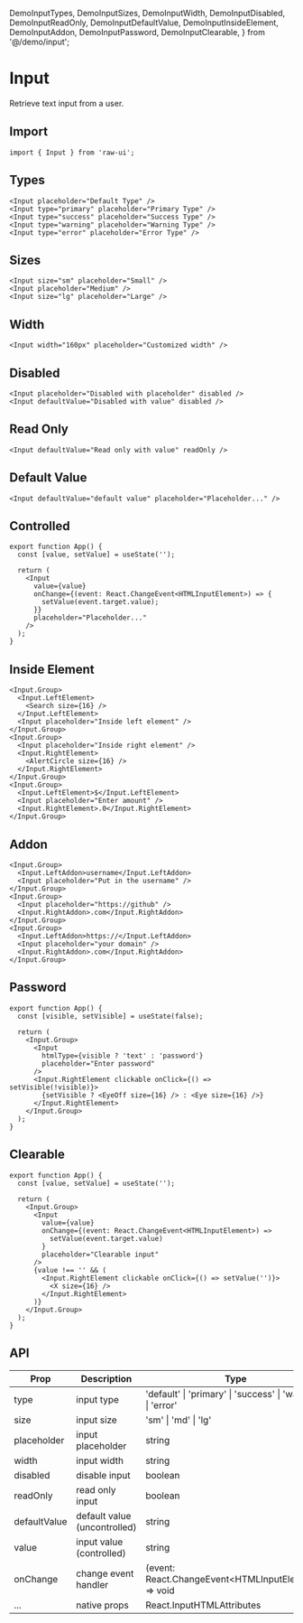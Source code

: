   DemoInputTypes,
  DemoInputSizes,
  DemoInputWidth,
  DemoInputDisabled,
  DemoInputReadOnly,
  DemoInputDefaultValue,
  DemoInputInsideElement,
  DemoInputAddon,
  DemoInputPassword,
  DemoInputClearable,
} from '@/demo/input';

# Input

Retrieve text input from a user.

## Import

```tsx
import { Input } from 'raw-ui';
```

## Types

<DemoInputTypes />

```tsx
<Input placeholder="Default Type" />
<Input type="primary" placeholder="Primary Type" />
<Input type="success" placeholder="Success Type" />
<Input type="warning" placeholder="Warning Type" />
<Input type="error" placeholder="Error Type" />
```

## Sizes

<DemoInputSizes />

```tsx
<Input size="sm" placeholder="Small" />
<Input placeholder="Medium" />
<Input size="lg" placeholder="Large" />
```

## Width

<DemoInputWidth />

```tsx
<Input width="160px" placeholder="Customized width" />
```

## Disabled

<DemoInputDisabled />

```tsx
<Input placeholder="Disabled with placeholder" disabled />
<Input defaultValue="Disabled with value" disabled />
```

## Read Only

<DemoInputReadOnly />

```tsx
<Input defaultValue="Read only with value" readOnly />
```

## Default Value

<DemoInputDefaultValue />

```tsx
<Input defaultValue="default value" placeholder="Placeholder..." />
```

## Controlled

```tsx
export function App() {
  const [value, setValue] = useState('');

  return (
    <Input
      value={value}
      onChange={(event: React.ChangeEvent<HTMLInputElement>) => {
        setValue(event.target.value);
      }}
      placeholder="Placeholder..."
    />
  );
}
```

## Inside Element

<DemoInputInsideElement />

```tsx
<Input.Group>
  <Input.LeftElement>
    <Search size={16} />
  </Input.LeftElement>
  <Input placeholder="Inside left element" />
</Input.Group>
<Input.Group>
  <Input placeholder="Inside right element" />
  <Input.RightElement>
    <AlertCircle size={16} />
  </Input.RightElement>
</Input.Group>
<Input.Group>
  <Input.LeftElement>$</Input.LeftElement>
  <Input placeholder="Enter amount" />
  <Input.RightElement>.0</Input.RightElement>
</Input.Group>
```

## Addon

<DemoInputAddon />

```tsx
<Input.Group>
  <Input.LeftAddon>username</Input.LeftAddon>
  <Input placeholder="Put in the username" />
</Input.Group>
<Input.Group>
  <Input placeholder="https://github" />
  <Input.RightAddon>.com</Input.RightAddon>
</Input.Group>
<Input.Group>
  <Input.LeftAddon>https://</Input.LeftAddon>
  <Input placeholder="your domain" />
  <Input.RightAddon>.com</Input.RightAddon>
</Input.Group>
```

## Password

<DemoInputPassword />

```tsx
export function App() {
  const [visible, setVisible] = useState(false);

  return (
    <Input.Group>
      <Input
        htmlType={visible ? 'text' : 'password'}
        placeholder="Enter password"
      />
      <Input.RightElement clickable onClick={() => setVisible(!visible)}>
        {setVisible ? <EyeOff size={16} /> : <Eye size={16} />}
      </Input.RightElement>
    </Input.Group>
  );
}
```

## Clearable

<DemoInputClearable />

```tsx
export function App() {
  const [value, setValue] = useState('');

  return (
    <Input.Group>
      <Input
        value={value}
        onChange={(event: React.ChangeEvent<HTMLInputElement>) =>
          setValue(event.target.value)
        }
        placeholder="Clearable input"
      />
      {value !== '' && (
        <Input.RightElement clickable onClick={() => setValue('')}>
          <X size={16} />
        </Input.RightElement>
      )}
    </Input.Group>
  );
}
```

## API

| Prop         | Description                  | Type                                                        | Default   |
| ------------ | ---------------------------- | ----------------------------------------------------------- | --------- |
| type         | input type                   | 'default' \| 'primary' \| 'success' \| 'warning' \| 'error' | 'default' |
| size         | input size                   | 'sm' \| 'md' \| 'lg'                                        | 'md'      |
| placeholder  | input placeholder            | string                                                      | -         |
| width        | input width                  | string                                                      | 'md'      |
| disabled     | disable input                | boolean                                                     | false     |
| readOnly     | read only input              | boolean                                                     | false     |
| defaultValue | default value (uncontrolled) | string                                                      | -         |
| value        | input value (controlled)     | string                                                      | -         |
| onChange     | change event handler         | (event: React.ChangeEvent\<HTMLInputElement\>) => void      | -         |
| ...          | native props                 | React.InputHTMLAttributes                                   | -         |
